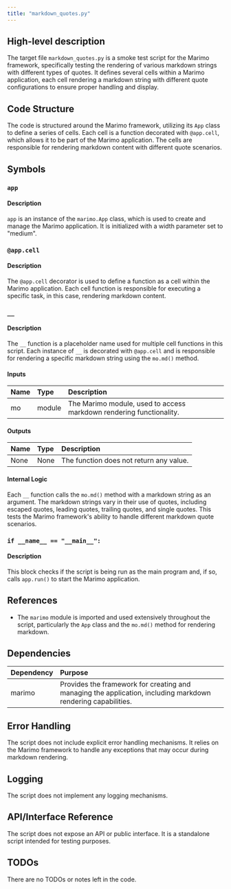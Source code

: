 ```yaml
---
title: "markdown_quotes.py"
---
```


## High-level description
The target file `markdown_quotes.py` is a smoke test script for the Marimo framework, specifically testing the rendering of various markdown strings with different types of quotes. It defines several cells within a Marimo application, each cell rendering a markdown string with different quote configurations to ensure proper handling and display.

## Code Structure
The code is structured around the Marimo framework, utilizing its `App` class to define a series of cells. Each cell is a function decorated with `@app.cell`, which allows it to be part of the Marimo application. The cells are responsible for rendering markdown content with different quote scenarios.

## Symbols

### `app`
#### Description
`app` is an instance of the `marimo.App` class, which is used to create and manage the Marimo application. It is initialized with a width parameter set to "medium".

### `@app.cell`
#### Description
The `@app.cell` decorator is used to define a function as a cell within the Marimo application. Each cell function is responsible for executing a specific task, in this case, rendering markdown content.

### `__`
#### Description
The `__` function is a placeholder name used for multiple cell functions in this script. Each instance of `__` is decorated with `@app.cell` and is responsible for rendering a specific markdown string using the `mo.md()` method.

#### Inputs
| Name | Type | Description |
|:-----|:-----|:------------|
| mo | module | The Marimo module, used to access markdown rendering functionality. |

#### Outputs
| Name | Type | Description |
|:-----|:-----|:------------|
| None | None | The function does not return any value. |

#### Internal Logic
Each `__` function calls the `mo.md()` method with a markdown string as an argument. The markdown strings vary in their use of quotes, including escaped quotes, leading quotes, trailing quotes, and single quotes. This tests the Marimo framework's ability to handle different markdown quote scenarios.

### `if __name__ == "__main__":`
#### Description
This block checks if the script is being run as the main program and, if so, calls `app.run()` to start the Marimo application.

## References
- The `marimo` module is imported and used extensively throughout the script, particularly the `App` class and the `mo.md()` method for rendering markdown.

## Dependencies
| Dependency | Purpose |
|:-----------|:--------|
| marimo | Provides the framework for creating and managing the application, including markdown rendering capabilities. |

## Error Handling
The script does not include explicit error handling mechanisms. It relies on the Marimo framework to handle any exceptions that may occur during markdown rendering.

## Logging
The script does not implement any logging mechanisms.

## API/Interface Reference
The script does not expose an API or public interface. It is a standalone script intended for testing purposes.

## TODOs
There are no TODOs or notes left in the code.